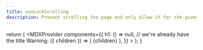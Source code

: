 ```yaml
---
title: useLockScrolling
description: Prevent scrolling the page and only allow it for the given element, usually an overlay.
---
```



  return (
    <MDXProvider
      components={{
        h1: () => null, // we're already have the title
        Warning: ({ children }) => (
          <Alert type="warning" icon title="Important!">
            {children}
          </Alert>
        ),
      }}
    >
      <UseLockScrollingReadMe />
    </MDXProvider>
  );
}
